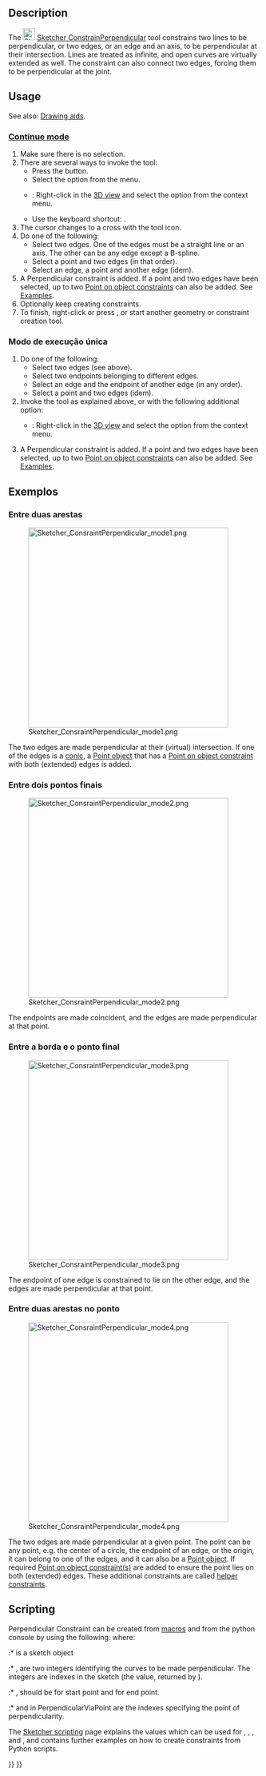<languages/>

{{Docnav
|[[Sketcher_ConstrainParallel|Parallel]]
|[[Sketcher_ConstrainTangent|Tangent]]
|[[Sketcher_Workbench|Sketcher]]
|IconL=Sketcher_ConstrainParallel.svg
|IconR=Sketcher_ConstrainTangent.svg
|IconC=Workbench_Sketcher.svg
}}

<div class="mw-translate-fuzzy">
{{GuiCommand/pt-br
|Name=Constraint Perpendicular
|Name/pt-br=Constraint Perpendicular
|Workbenches=[[Sketcher Workbench/pt-br|Sketcher]], [[PartDesign Workbench/pt-br|PartDesign]]
|MenuLocation=Sketch → Sketcher constraints → Constrain perpendicular
|Shortcut=N
|SeeAlso=[[Sketcher_ConstrainAngle/pt-br|Constraint Angle]]
}}
</div>

==Description== 

The [[Image:Sketcher_ConstrainPerpendicular.svg|24px]] [[Sketcher_ConstrainPerpendicular|Sketcher ConstrainPerpendicular]] tool constrains two lines to be perpendicular, or two edges, or an edge and an axis, to be perpendicular at their intersection. Lines are treated as infinite, and open curves are virtually extended as well. The constraint can also connect two edges, forcing them to be perpendicular at the joint.

==Usage==

See also: [[Sketcher_Workbench#Drawing_aids|Drawing aids]].

===[[Sketcher_Workbench#Continue_modes|Continue mode]]===

# Make sure there is no selection.
# There are several ways to invoke the tool:
#* Press the {{Button|[[Image:Sketcher_ConstrainPerpendicular.svg|16px]] [[Sketcher_ConstrainPerpendicular|Constrain perpendicular]]}} button.
#* Select the {{MenuCommand|Sketch → Sketcher constraints → [[Image:Sketcher_ConstrainPerpendicular.svg|16px]] Constrain perpendicular}} option from the menu.
#* {{Version|1.0}}: Right-click in the [[3D_view|3D view]] and select the {{MenuCommand|Constrain → [[Image:Sketcher_ConstrainPerpendicular.svg|16px]] Constrain perpendicular}} option from the context menu.
#* Use the keyboard shortcut: {{KEY|N}}.
# The cursor changes to a cross with the tool icon.
# Do one of the following:
#* Select two edges. One of the edges must be a straight line or an axis. The other can be any edge except a B-spline.
#* Select a point and two edges (in that order).
#* Select an edge, a point and another edge (idem).
# A Perpendicular constraint is added. If a point and two edges have been selected, up to two [[Sketcher_ConstrainPointOnObject|Point on object constraints]] can also be added. See [[#Between_two_edges_at_point|Examples]].
# Optionally keep creating constraints.
# To finish, right-click or press {{KEY|Esc}}, or start another geometry or constraint creation tool.

<span id="Run-once_mode"></span>
===Modo de execução única===

# Do one of the following:
#* Select two edges (see above). 
#* Select two endpoints belonging to different edges.
#* Select an edge and the endpoint of another edge (in any order).
#* Select a point and two edges (idem).
# Invoke the tool as explained above, or with the following additional option:
#* {{Version|1.0}}: Right-click in the [[3D_view|3D view]] and select the {{MenuCommand|[[Image:Sketcher_ConstrainPerpendicular.svg|16px]] Constrain perpendicular}} option from the context menu.
# A Perpendicular constraint is added. If a point and two edges have been selected, up to two [[Sketcher_ConstrainPointOnObject|Point on object constraints]] can also be added. See [[#Between_two_edges_at_point|Examples]].

<span id="Examples"></span>
==Exemplos==

<span id="Between_two_edges"></span>
===Entre duas arestas===

[[Image:Sketcher_ConsraintPerpendicular_mode1.png|400px]]

The two edges are made perpendicular at their (virtual) intersection. If one of the edges is a [[Sketcher_Workbench#Sketcher_CompCreateConic|conic]], a [[Sketcher_CreatePoint|Point object]] that has a [[Sketcher_ConstrainPointOnObject|Point on object constraint]] with both (extended) edges is added.

<span id="Between_two_endpoints"></span>
===Entre dois pontos finais===

[[Image:Sketcher_ConsraintPerpendicular_mode2.png|400px]]

The endpoints are made coincident, and the edges are made perpendicular at that point.

<span id="Between_edge_and_endpoint"></span>
===Entre a borda e o ponto final===

[[Image:Sketcher_ConsraintPerpendicular_mode3.png|400px]]

The endpoint of one edge is constrained to lie on the other edge, and the edges are made perpendicular at that point.

<span id="Between_two_edges_at_point"></span>
===Entre duas arestas no ponto===

[[Image:Sketcher_ConsraintPerpendicular_mode4.png|400px]]

The two edges are made perpendicular at a given point. The point can be any point, e.g. the center of a circle, the endpoint of an edge, or the origin, it can belong to one of the edges, and it can also be a [[Sketcher_CreatePoint|Point object]]. If required [[Sketcher_ConstrainPointOnObject|Point on object constraint(s)]] are added to ensure the point lies on both (extended) edges. These additional constraints are called [[Sketcher_helper_constraint|helper constraints]].

==Scripting==

Perpendicular Constraint can be created from [[Macros|macros]] and from the python console by using the following:
{{Code|code=
# direct perpendicularity
Sketch.addConstraint(Sketcher.Constraint('Perpendicular',icurve1,icurve2))

# point-to-point perpendicularity
Sketch.addConstraint(Sketcher.Constraint('Perpendicular',icurve1,pointpos1,icurve2,pointpos2))

# point-to-curve perpendicularity
Sketch.addConstraint(Sketcher.Constraint('Perpendicular',icurve1,pointpos1,icurve2))

# perpendicular-via-point (plain constraint, helpers are not added automatically)
Sketch.addConstraint(Sketcher.Constraint('PerpendicularViaPoint',icurve1,icurve2,geoidpoint,pointpos)) 
}}
where:
:* {{incode|Sketch}} is a sketch object
:* {{incode|icurve1}}, {{incode|icurve2}} are two integers identifying the curves to be made perpendicular. The integers are indexes in the sketch (the value, returned by {{incode|Sketch.addGeometry}}).
:* {{incode|pointpos1}}, {{incode|pointpos2}} should be {{incode|1}} for start point and {{incode|2}} for end point.
:* {{incode|geoidpoint}} and {{incode|pointpos}} in PerpendicularViaPoint are the indexes specifying the point of perpendicularity.

The [[Sketcher_scripting|Sketcher scripting]] page explains the values which can be used for {{incode|icurve1}}, {{incode|icurve2}}, {{incode|pointpos1}}, {{incode|pointpos2}} and {{incode|geoidpoint}}, and contains further examples on how to create constraints from Python scripts.


{{Docnav
|[[Sketcher_ConstrainParallel|Parallel]]
|[[Sketcher_ConstrainTangent|Tangent]]
|[[Sketcher_Workbench|Sketcher]]
|IconL=Sketcher_ConstrainParallel.svg
|IconR=Sketcher_ConstrainTangent.svg
|IconC=Workbench_Sketcher.svg
}}

{{Sketcher_Tools_navi{{#translation:}}}}
{{Userdocnavi{{#translation:}}}}